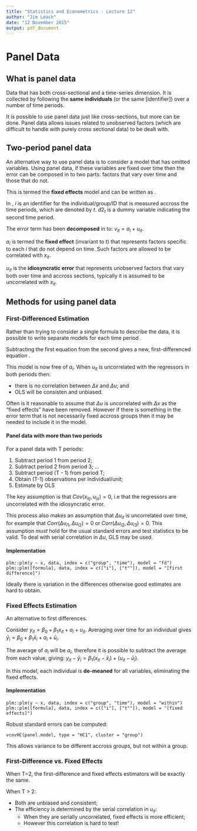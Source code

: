 ---
title: "Statistics and Econometrics - Lecture 12"
author: "Jim Leach"
date: "12 November 2015"
output: pdf_document
---

# Panel Data

## What is panel data

Data that has both cross-sectional and a time-series dimension. It is collected by following the __same individuals__ (or the same [identifier]) over a number of time periods.

It is possible to use panel data just like cross-sections, but more can be done. Panel data allows issues related to unobserved factors (which are difficult to handle with purely cross sectional data) to be dealt with.

## Two-period panel data

An alternative way to use panel data is to consider a model that has omitted variables. Using panel data, if these variables are fixed over time then the error can be composed in to two parts: factors that vary over time and those that do not. 

This is termed the __fixed effects__ model and can be written as \eqref{eq:fix}.

\begin{equation} \label{eq:fix}
y_{it} = \beta_0 + \delta_0d2_t + \beta_1x_{it1} + ... + \beta_kx_{itk} + a_i + u_{it} 
\end{equation}

In \eqref{eq:fix}, $i$ is an identifier for the individual/group/ID that is measured accross the time periods, which are denoted by $t$. $d2_t$ is a dummy variable indicating the second time period. 

The error term has been __decomposed__ in to: $v_{it} = a_i + u_{it}$. 

$a_i$ is termed the __fixed effect__ (invariant to $t$) that represents factors specific to each $i$ that do not depend on time. Such factors are allowed to be correlated with $x_{it}$.

$u_{it}$ is the __idiosyncratic error__ that represents unobserved factors that vary both over time and accross sections, typically it is assumed to be uncorrelated with $x_{it}$.

## Methods for using panel data

### First-Differenced Estimation

Rather than trying to consider a single formula to describe the data, it is possible to write separate models for each time period \eqref{eq:fd_1}.

\begin{equation} \label{eq:fd_1}
\begin{split}
y_{i1} = \beta_0 + \delta_0.0 + \beta_1x_{i11} + ... + \beta_kx_{i1k} + a_i + u_{i1},\quad (t = 1)\\
y_{i2} = \beta_0 + \delta_0.1 + \beta_1x_{i21} + ... + \beta_kx_{i2k} + a_i + u_{i2},\quad (t = 2)
\end{split}
\end{equation}

Subtracting the first equation from the second gives a new, first-differenced equation \eqref{eq:fd_2}.

\begin{equation} \label{eq:fd_2}
\Delta{y_i} = \delta_0 + \beta_1\Delta x_{i1} + ... + \beta_k\Delta x_{ik} + \Delta u_{i}
\end{equation}

This model is now free of $a_i$. When $u_{it}$ is uncorrelated with the regressors in both periods then:

* there is no correlation between $\Delta x$ and $\Delta u$; and
* OLS will be consisten and unbiased.

Often is it reasonable to assume that $\Delta u$ is uncorrelated with $\Delta x$ as the "fixed effects" have been removed. However if there is something in the error term that is not necessarily fixed accross groups then it may be needed to include it in the model.

#### Panel data with more than two periods

For a panel data with T periods:

1. Subtract period 1 from period 2;
2. Subtract period 2 from period 3; ...
3. Subtract period (T - 1) from period T;
4. Obtain (T-1) observations per individual/unit;
5. Estimate by OLS

The key assumption is that $Cov(x_{itj}, u_{is}) = 0$, i.e that the regressors are uncorrelated with the idiosyncratic error.

This process also makes an assumption that $\Delta u_{it}$ is uncorrelated over time, for example that $Corr(\Delta u_{i1}, \Delta u_{i2}) = 0$ or $Corr(\Delta u_{i2}, \Delta u_{i3}) = 0$. This assumption _must_ hold for the usual standard errors and test statistics to be valid. To deal with serial correlation in $\Delta u$, GLS may be used.

#### Implementation

```
plm::plm(y ~ x, data, index = c("group", "time"), model = "fd")
plm::plm([formula], data, index = c(["i"], ["t""]), model = "[first difference]")
```

Ideally there is variation in the differences otherwise good estimates are hard to obtain.

### Fixed Effects Estimation

An alternative to first differences. 

Consider $y_{it} = \beta_0 + \beta_1x_{it} + a_i + u_{it}$. Averaging over time for an individual gives $\bar{y}_i = \beta_0 + \beta_1\bar{x}_i + a_i + \bar{u}_i$.

The average of $a_i$ will be $a_i$, therefore it is possible to subtract the average from each value, giving: $y_{it} - \bar{y}_i = \beta_1(x_{it} - \bar{x}_i) + (u_{it} - \bar{u}_i)$.

In this model, each individual is __de-meaned__ for all variables, eliminating the fixed effects.

#### Implementation

```
plm::plm(y ~ x, data, index = c("group", "time"), model = "within")
plm::plm([formula], data, index = c(["i"], ["t""]), model = "[fixed effects]")
```

Robust standard errors can be computed:

```
vcovHC(panel.model, type = "HC1", cluster = "group")
```

This allows variance to be different accross groups, but not within a group.

### First-Difference vs. Fixed Effects

When T=2, the first-difference and fixed effects estimators will be exactly the same.

When T > 2:

* Both are unbiased and consistent;
* The efficiency is determined by the serial correlation in $u_{it}$:
    * When they are serially uncorrelated, fixed effects is more efficient;
    * However this correlation is hard to test!
    




